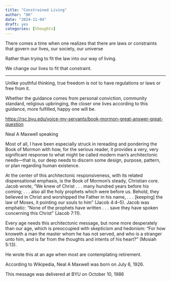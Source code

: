 ```yaml
---
title: "Constrained Living"
author: "DK"
date: "2024-11-04"
draft: yes
categories: [thoughts]
---
```


There comes a time when one realizes that there are laws or constraints that govern our lives, our society, our universe

Rather than trying to fit the law into our way of living.

We change our lives to fit that constraint.

------------------------------------------------------------------------

Unlike youthful thinking, true freedom is not to have regulations or laws or free from it.

Whether the guidance comes from personal conviction, community standard, religious upbringing, the closer one lives according to this guidance, more fulfilled, happy one will be.

<https://rsc.byu.edu/voice-my-servants/book-mormon-great-answer-great-question>

Neal A Maxwell speaking

Most of all, I have been especially struck in rereading and pondering the Book of Mormon with how, for the serious reader, it provides a very, very significant response to what might be called modern man’s architectonic needs—that is, our deep needs to discern some design, purpose, pattern, or plan regarding human existence.

At the center of this architectonic responsiveness, with its related dispensational emphasis, is the Book of Mormon’s steady, Christian core. Jacob wrote, “We knew of Christ . . . many hundred years before his coming; . . . also all the holy prophets which were before us. Behold, they believed in Christ and worshipped the Father in his name, . . . \[keeping\] the law of Moses, it pointing our souls to him” (Jacob 4:4–5). Jacob was emphatic: “None of the prophets have written . . . save they have spoken concerning this Christ” (Jacob 7:11).

Every age needs this architectonic message, but none more desperately than our age, which is preoccupied with skepticism and hedonism: “For how knoweth a man the master whom he has not served, and who is a stranger unto him, and is far from the thoughts and intents of his heart?” (Mosiah 5:13).

He wrote this at an age when most are contemplating retirement.

According to Wikipedia, Neal A Maxwell was born on July 6, 1926.

This message was delivered at BYU on October 10, 1986


